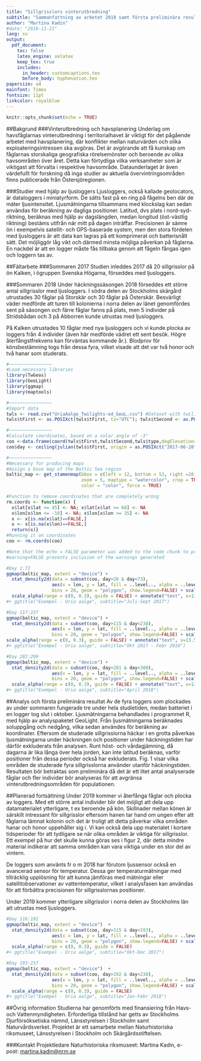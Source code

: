 ```yaml
---
title: "Sillgrisslors vinterutbredning"
subtitle: "Sammanfattning av arbetet 2018 samt första preliminära resultat"
author: "Martina Kadin"
#date: "2018-11-21"
lang: sv
output: 
  pdf_document:
    toc: false
    latex_engine: xelatex
    keep_tex: true
    includes:
      in_header: customcaptions.tex
      before_body: hyphenation.tex
papersize: a4
mainfont: Times
fontsize: 11pt
linkcolor: royalblue
---
```


```r
knitr::opts_chunk$set(echo = TRUE)
```

  
##Bakgrund
###Vinterutbredning och havsplanering
Underlag om havsfåglarnas vinterutbredning i territorialhavet är viktigt för det pågående arbetet med havsplanering, där konflikter mellan naturvärden och olika exploateringsintressen ska avgöras. Det är avgörande att få kunskap om fåglarnas storskaliga geografiska rörelsemönster och beroende av olika havsområden över året. Detta kan förtydliga vilka verksamheter som är viktigast att förvalta i respektive havsområde. Dataunderlaget är även värdefullt för forskning då inga studier av aktuella övervintringsområden finns publicerade från Östersjöregionen.

###Studier med hjälp av ljusloggers
Ljusloggers, också kallade geolocators, är dataloggers i miniatyrform. De sätts fast på en ring på fågelns ben där de mäter ljusintensitet. Ljusmätningarna tillsammans med klockslag kan sedan användas för beräkning av dagliga positioner. Latitud, dvs plats i nord-syd-riktning, beräknas med hjälp av dagslängden, medan longitud (öst-västlig riktning) bestäms utifrån när mitt på dagen inträffar. Precisionen är sämre ön i exempelvis satellit- och GPS-baserade system, men den stora fördelen med ljusloggers är att data kan lagras på ett komprimerat och batterisnålt sätt. Det möjliggör låg vikt och därmed minsta möjliga påverkan på fåglarna. En nackdel är att en logger måste fås tillbaka genom att fågeln fångas igen och loggern tas av.


##Fältarbete 
###Sommaren 2017
Studien inleddes 2017 då 20 sillgrisslor på ön Kalken, i ögruppen Svenska Högarna, förseddes med ljusloggers.

###Sommaren 2018
Under häckningssäsongen 2018 förseddes ett större antal sillgrisslor med ljusloggers. I södra delen av Stockholms skärgård utrustades 30 fåglar på Storskär och 30 fåglar på Österskär. Besvärligt väder medförde att turen till kolonierna i norra delen av länet genomfördes sent på säsongen och färre fåglar fanns på plats, men 5 individer på Stridsbådan och 3 på Abborren kunde utrustas med ljusloggers.

På Kalken utrustades 10 fåglar med nya ljusloggers och vi kunde plocka av loggers från 4 individer (även här medförde vädret ett sent besök. Högre återfångstfrekvens kan förväntas kommande år.). Blodprov för könsbestämning togs från dessa fyra, vilket visade att det var två honor och två hanar som studerats.




```r
#~~~~~~~~~~~~~~~~
#Load necessary libraries
library(TwGeos)  
library(GeoLight)
library(ggmap)
library(maptools)

#~~~~~~~~~~~~~~~~
#Import data
twls <- read.csv("UriaAalge_Twilights-ed_GeoL.csv") #Dataset with twilights calculated using GeoLight. The twilights were edited to remove data around the equinoxes, data when the bird is at the breeding colony (many shadowing events), and a filter was applied to delete or interpolate highly unlikely positions (e.g. far away or far inland).
twls$tFirst <- as.POSIXct(twls$tFirst, tz="UTC"); twls$tSecond <- as.POSIXct(twls$tSecond, tz="UTC") #Making sure data are in the correct formats
```

```r
#~~~~~~~~~~~~~~~~
#Calculate coordinates, based on a solar angle of -3°
coo <-data.frame(coord(twls$tFirst,twls$tSecond,twls$type,degElevation=-3,note=TRUE))
coo$day <- ceiling(julian(twls$tFirst, origin = as.POSIXct("2017-06-28", tz = "GMT")))

#~~~~~~~~~~~~~~~~
#Necessary for producing maps
#Assign a base map of the Baltic Sea region
baltic_map <- get_stamenmap(bbox = c(left = 12, bottom = 53, right =28, top = 66),
                            zoom = 5, maptype = "watercolor", crop = TRUE, messaging = FALSE, urlonly = FALSE,
                            color = "color", force = TRUE)

#Function to remove coordinates that are completely wrong
rm.coords <- function(x) {
  x$lat[x$lat <= 45] <- NA; x$lat[x$lat >= 68] <- NA 
  x$lon[x$lon <= -10] <- NA; x$lon[x$lon >= 35] <- NA
  x <- x[is.na(x$lat)==FALSE,]
  x <- x[is.na(x$lon)==FALSE,]
  return(x)}
#Running it on coordinates
coo <- rm.coords(coo)

```


```r
#Note that the echo = FALSE parameter was added to the code chunk to prevent printing of the R code that generated the plot.
#warning=FALSE prevents inclusion of the warnings generated

#Day 1:72
ggmap(baltic_map, extent = "device") + 
  stat_density2d(data = subset(coo, day>20 & day<73), 
                 aes(x = lon, y = lat, fill = ..level.., alpha = ..level..), size = 0.01, 
                 bins = 20, geom = "polygon", show.legend=FALSE) + scale_fill_gradient(low = "seagreen2", high = "seagreen4", name="Densitet") + geom_density2d(data = subset(coo, day>20 & day<73),aes(x = lon, y = lat), size = 0.3, col="seagreen4") + 
  scale_alpha(range = c(0, 0.3), guide = FALSE) + annotate("text", x=13.5 , y=65.6, size=7,family="Times", label="a.")
#+ ggtitle("Exempel - Uria aalge", subtitle="Juli-Sept 2017")

#Day 117:237
ggmap(baltic_map, extent = "device") +
  stat_density2d(data = subset(coo, day>115 & day<238), 
                 aes(x = lon, y = lat, fill = ..level.., alpha = ..level..), size = 0.01, 
                 bins = 20, geom = "polygon", show.legend=FALSE) + scale_fill_gradient(low = "royalblue1", high = "royalblue4", name="Densitet") + geom_density2d(data = subset(coo,day>115 & day<238 ),aes(x = lon, y = lat), size = 0.3, col="royalblue4") + 
scale_alpha(range = c(0, 0.3), guide = FALSE) + annotate("text", x=13.5 , y=65.6, size=7,family="Times", label="b.")
#+ ggtitle("Exempel - Uria aalge", subtitle="Okt 2017 - Febr 2018")

#Day 282:299
ggmap(baltic_map, extent = "device") + 
  stat_density2d(data = subset(coo, day>281 & day<300), 
                 aes(x = lon, y = lat, fill = ..level.., alpha = ..level..), size = 0.01, 
                 bins = 20, geom = "polygon", show.legend=FALSE) + scale_fill_gradient(low = "orangered1", high = "orangered3", name="Densitet") + geom_density2d(data = subset(coo, day>281 & day<300),aes(x = lon, y = lat), size = 0.3, col="orangered3") + 
  scale_alpha(range = c(0, 0.3), guide = FALSE) + annotate("text", x=13.5 , y=65.6, size=7,family="Times", label="c.")
#+ ggtitle("Exempel - Uria aalge", subtitle="April 2018")

```

##Analys och första preliminära resultat
Av de fyra loggers som plockades av under sommaren fungerade tre under hela studietiden, medan batteriet i en logger tog slut i oktober. Ljusmätningarna behandlades i programmet R, med hjälp av analyspaketet GeoLight. Från ljusmätningarna beräknades soluppgång och nedgång, vilka sedan användes för beräkning av koordinater. Eftersom de studerade sillgrisslorna häckar i en grotta påverkas ljusmätningarna under häckningen och positioner under häckningstiden har därför exkluderats från analysen. Runt höst- och vårdagjämning, då dagarna är lika långa över hela jorden, kan inte latitud beräknas, varför positioner från dessa perioder också har exkluderats. Fig. 1 visar vilka områden de studerade fyra sillgrisslorna använder utanför häckningstiden. Resultaten bör betraktas som preliminära då det är ett litet antal analyserade fåglar och fler individer bör analyseras för att avgränsa vinterutbredningsområden för populationen. 


##Planerad fortsättning
Under 2019 kommer vi återfånga fåglar och plocka av loggers. Med ett större antal individer blir det möjligt att dela upp datamaterialet ytterligare, t ex beroende på kön. Skillnader mellan könen är särskilt intressant för sillgrisslor eftersom hanen tar hand om ungen efter att fåglarna lämnat kolonin och det är troligt att detta påverkar vilka områden hanar och honor uppehåller sig i. Vi kan också dela upp materialet i kortare tidsperioder för att tydligare se när olika områden är viktiga för sillgrisslor. Ett exempel på hur det skulle kunna göras ses i figur 2, där detta mindre material indikerar att samma områden kan vara viktiga under en stor del av vintern. 

De loggers som använts fr o m 2018 har förutom ljussensor också en avancerad sensor för temperatur. Dessa ger temperaturmätningar med tillräcklig upplösning för att kunna jämföras med mätningar eller satellitobservationer av vattentemperatur, vilket i analysfasen kan användas för att förbättra precisionen för sillgrisslornas positioner.

Under 2019 kommer ytterligare sillgrisslor i norra delen av Stockholms län att utrustas med ljusloggers.



```r

#Day 116:192
ggmap(baltic_map, extent = "device")  + 
  stat_density2d(data = subset(coo, day>115 & day<193), 
                 aes(x = lon, y = lat, fill = ..level.., alpha = ..level..), size = 0.01, 
                 bins = 20, geom = "polygon", show.legend=FALSE) + scale_fill_gradient(low = "salmon3", high = "salmon4", name="Densitet") + geom_density2d(data = subset(coo,day>115 & day<193 ),aes(x = lon, y = lat), size = 0.3, col="salmon4")+ 
  scale_alpha(range = c(0, 0.3), guide = FALSE) 
#+ ggtitle("Exempel - Uria aalge", subtitle="Okt-Dec 2017")

#Day 193:237
ggmap(baltic_map, extent = "device")  + 
  stat_density2d(data = subset(coo, day>192 & day<238), 
                 aes(x = lon, y = lat, fill = ..level.., alpha = ..level..), size = 0.01, 
                 bins = 20, geom = "polygon", show.legend=FALSE) + scale_fill_gradient(low = "goldenrod1", high = "goldenrod3", name="Densitet") + geom_density2d(data = subset(coo,day>192 & day<238 ),aes(x = lon, y = lat), size = 0.3, col="goldenrod3") + 
  scale_alpha(range = c(0, 0.3), guide = FALSE) 
#+ ggtitle("Exempel - Uria aalge", subtitle="Jan-Febr 2018")


```



##Övrig information
Studierna har genomförts med finansiering från Havs- och Vattenmyndigheten. Erforderliga tillstånd har getts av Stockholms Djurförsöksetiska nämnd, Länsstyrelsen i Stockholm samt Naturvårdsverket. Projektet är ett samarbete mellan Naturhistoriska riksmuseet, Länsstyrelsen i Stockholm och Skärgårdsstiftelsen.

###Kontakt
Projektledare Naturhistoriska riksmuseet: Martina Kadin, e-post: 
<martina.kadin@nrm.se>


